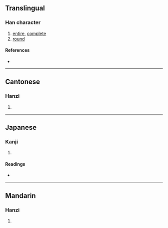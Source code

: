 {{also|𪢮}}
{{character info/new}}
==Translingual==

===Han character===
{{Han char|rn=31|rad=囗|as=23|sn=26|four=60904|canj=WVFD|ids=⿴囗欒}}

# [[entire]], [[complete]]
# [[round]]

====References====
* {{Han ref|kx=0221.191|dkj=04866|dj=0453.220|hdz=10727.160|uh=571E}}

----

==Cantonese==

===Hanzi===
{{yue-hanzi|sim=𪢮|jyut=[[lyun4]]|y=lyun4}}

# {{rfdef|yue|sort=囗23}}

----

==Japanese==

===Kanji===
{{ja-kanji|grade=|rs=囗23}}

# {{rfdef|ja|sort=囗23}}

====Readings====
* {{ja-readings|on=[[らん]] (ran)|kun=}}

----

==Mandarin==

===Hanzi===
{{cmn-hanzi|sim=𪢮|pin=[[luán]] ([[luan2]])|wg=luan<sup>2</sup>}}

# {{rfdef|cmn|sort=囗23}}